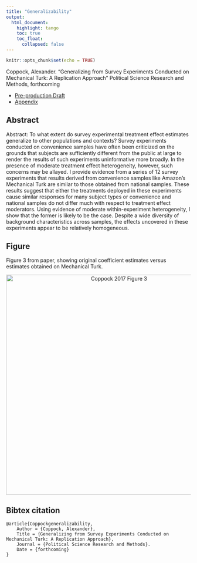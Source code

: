 ```yaml
---
title: "Generalizability"
output: 
  html_document:
    highlight: tango
    toc: true
    toc_float:
      collapsed: false
---
```


```r
knitr::opts_chunk$set(echo = TRUE)
```


Coppock, Alexander. “Generalizing from Survey Experiments Conducted on Mechanical Turk: A Replication Approach” Political Science Research and Methods, forthcoming

- [Pre-production Draft](papers/Coppock_generalizability.pdf)
- [Appendix](papers/Coppock_generalizability_appendix.pdf)


## Abstract

Abstract: To what extent do survey experimental treatment effect estimates generalize to other populations and contexts? Survey experiments conducted on convenience samples have often been criticized on the grounds that subjects are sufficiently different from the public at large to render the results of such experiments uninformative more broadly. In the presence of moderate treatment effect heterogeneity, however, such concerns may be allayed. I provide evidence from a series of 12 survey experiments that results derived from convenience samples like Amazon’s Mechanical Turk are similar to those obtained from national samples. These results suggest that either the treatments deployed in these experiments cause similar responses for many subject types or convenience and national samples do not differ much with respect to treatment effect moderators. Using evidence of moderate within-experiment heterogeneity, I show that the former is likely to be the case. Despite a wide diversity of background characteristics across samples, the effects uncovered in these experiments appear to be relatively homogeneous.

## Figure

Figure 3 from paper, showing original coefficient estimates versus estimates obtained on Mechanical Turk.

<center><img src="Images/Coppock_generalizability_fig.png" alt="Coppock 2017 Figure 3" width="600"></center>

## Bibtex citation

```
@article{Coppockgeneralizability,
	Author = {Coppock, Alexander},
	Title = {Generalizing from Survey Experiments Conducted on Mechanical Turk: A Replication Approach},
	Journal = {Political Science Research and Methods}.
	Date = {forthcoming}
}
```

